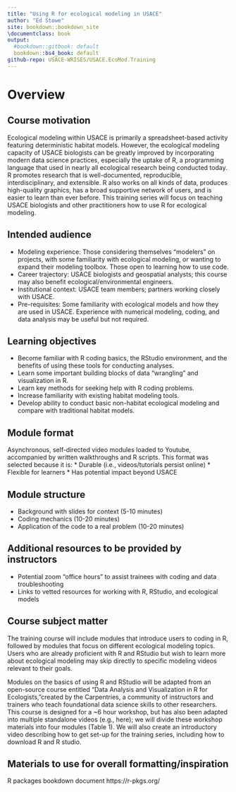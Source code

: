 ```yaml
---
title: "Using R for ecological modeling in USACE"
author: "Ed Stowe"
site: bookdown::bookdown_site
\documentclass: book
output:
  #bookdown::gitbook: default
  bookdown::bs4_book: default
github-repo: USACE-WRISES/USACE.EcoMod.Training
---
```


# Overview {-}

## Course motivation {-}
Ecological modeling within USACE is primarily a spreadsheet-based activity featuring deterministic habitat models. However, the ecological modeling capacity of USACE biologists can be greatly improved by incorporating modern data science practices, especially the uptake of R, a programming language that used in nearly all ecological research being conducted today. R promotes research that is well-documented, reproducible, interdisciplinary, and extensible. R also works on all kinds of data, produces high-quality graphics, has a broad supportive network of users, and is easier to learn than ever before. This training series will focus on teaching USACE biologists and other practitioners how to use R for ecological modeling.


## Intended audience {-}
* Modeling experience: Those considering themselves “modelers” on projects, with some familiarity with ecological modeling, or wanting to expand their modeling toolbox. Those open to learning how to use code.
* Career trajectory: USACE biologists and geospatial analysts; this course may also benefit ecological/environmental engineers.
* Institutional context: USACE team members; partners working closely with USACE.
* Pre-requisites: Some familiarity with ecological models and how they are used in USACE. Experience with numerical modeling, coding, and data analysis may be useful but not required.

## Learning objectives {-}
* Become familiar with R coding basics, the RStudio environment, and the benefits of using these tools for conducting analyses.
* Learn some important building blocks of data “wrangling” and visualization in R.
* Learn key methods for seeking help with R coding problems.
* Increase familiarity with existing habitat modeling tools.
* Develop ability to conduct basic non-habitat ecological modeling and compare with traditional habitat models.

## Module format {-}
Asynchronous, self-directed video modules loaded to Youtube, accompanied by written walkthroughs and R scripts. This format was selected because it is:
* Durable (i.e., videos/tutorials persist online)
* Flexible for learners
* Has potential impact beyond USACE

## Module structure {-}
* Background with slides for context (5-10 minutes)
* Coding mechanics (10-20 minutes)
* Application of the code to a real problem (10-20 minutes)

## Additional resources to be provided by instructors {-}
* Potential zoom “office hours” to assist trainees with coding and data troubleshooting
* Links to vetted resources for working with R, RStudio, and ecological models


## Course subject matter {-}

The training course will include modules that introduce users to coding in R, followed by modules that focus on different ecological modeling topics. Users who are already proficient with R and RStudio but wish to learn more about ecological modeling may skip directly to specific modeling videos relevant to their goals.

Modules on the basics of using R and RStudio will be adapted from an open-source course entitled “Data Analysis and Visualization in R for Ecologists,”created by the Carpentries, a community of instructors and trainers who teach foundational data science skills to other researchers. This course is designed for a ~6 hour workshop, but has also been adapted into multiple standalone videos (e.g., here); we will divide these workshop materials into four modules (Table 1). We will also create an introductory video describing how to get set-up for the training series, including how to download R and R studio.

## Materials to use for overall formatting/inspiration
R packages bookdown document
https://r-pkgs.org/



